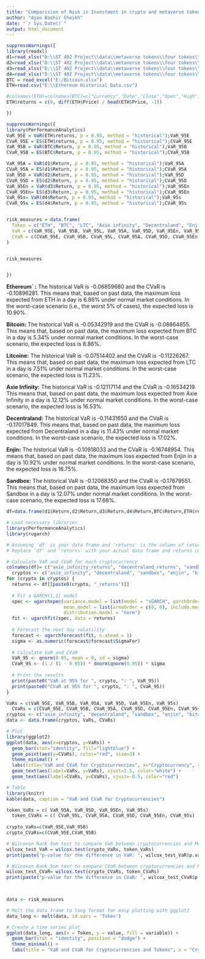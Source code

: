 ```yaml
---
title: "Comparision of Risk in Investment in crypto and metaverse token"
author: "Ayan Bashir Sheikh"
date: "`r Sys.Date()`"
output: html_document
---
```





```r
suppressWarnings({
library(readxl)
d1=read_xlsx("D:\\ST 402 Project\\data\\metaverse tokens\\four tokens\\Axie Infinity.xlsx")
d2=read_xlsx("D:\\ST 402 Project\\data\\metaverse tokens\\four tokens\\Decentraland.xlsx")
d3=read_xlsx("D:\\ST 402 Project\\data\\metaverse tokens\\four tokens\\Enjin.xlsx")
d4=read_xlsx("D:\\ST 402 Project\\data\\metaverse tokens\\four tokens\\Sandbox.xlsx")
BTC = read_excel("E:/Bitcoin.xlsx")
ETH=read.csv("E:\\Ethereum Historical Data.csv")

#colnames(ETH)=colnames(BTC)=c("currency","Date","Close","Open","High","Low")
ETH$returns = c(0, diff(ETH$Price) / head(ETH$Price, -1))

})
```






```r
suppressWarnings({
library(PerformanceAnalytics)
VaR_95E = VaR(ETH$returns, p = 0.95, method = "historical");VaR_95E
CVaR_95E = ES(ETH$returns, p = 0.95, method = "historical");CVaR_95E
VaR_95B = VaR(BTC$Return, p = 0.95, method = "historical");VaR_95B
CVaR_95B = ES(BTC$Return, p = 0.95, method = "historical");CVaR_95B

VaR_95A = VaR(d1$Return, p = 0.95, method = "historical");VaR_95A
CVaR_95A = ES(d1$Return, p = 0.95, method = "historical");CVaR_95A
VaR_95D = VaR(d2$Return, p = 0.95, method = "historical");VaR_95D
CVaR_95D = ES(d2$Return, p = 0.95, method = "historical");CVaR_95D
VaR_95En = VaR(d3$Return, p = 0.95, method = "historical");VaR_95En
CVaR_95En= ES(d3$Return, p = 0.95, method = "historical");CVaR_95En
VaR_95s= VaR(d4$Return, p = 0.95, method = "historical");VaR_95s
CVaR_95s = ES(d4$Return, p = 0.95, method = "historical");CVaR_95s


risk_measures = data.frame(
  Token = c("ETH", "BTC", "LTC", "Axie infinity", "Decentraland", "Enjin", "Sandbox"),
  VaR = c(VaR_95E, VaR_95B, VaR_95L, VaR_95A, VaR_95D, VaR_95En, VaR_95s),
  CVaR = c(CVaR_95E, CVaR_95B, CVaR_95L, CVaR_95A, CVaR_95D, CVaR_95En, CVaR_95s)
)


risk_measures


})
```




**Ethereum` :** The historical VaR is -0.06859660 and the CVaR is -0.10896281. This means that, based on past data, the maximum loss expected from ETH in a day is 6.86% under normal market conditions. In the worst-case scenario (i.e., the worst 5% of cases), the expected loss is 10.90%.


**Bitcoin:** The historical VaR is -0.05342919 and the CVaR is -0.08864855. This means that, based on past data, the maximum loss expected from BTC in a day is 5.34% under normal market conditions. In the worst-case scenario, the expected loss is 8.86%.


**Litcoine:** The historical VaR is -0.07514402 and the CVaR is -0.11226267. This means that, based on past data, the maximum loss expected from LTC in a day is 7.51% under normal market conditions. In the worst-case scenario, the expected loss is 11.23%.


**Axie Infinity:** The historical VaR is -0.12117114 and the CVaR is -0.16534219. This means that, based on past data, the maximum loss expected from Axie Infinity in a day is 12.12% under normal market conditions. In the worst-case scenario, the expected loss is 16.53%.


**Decentraland:** The historical VaR is -0.11431650 and the CVaR is -0.17017849. This means that, based on past data, the maximum loss expected from Decentraland in a day is 11.43% under normal market conditions. In the worst-case scenario, the expected loss is 17.02%.


**Enjin:** The historical VaR is -0.10918033 and the CVaR is -0.16748954. This means that, based on past data, the maximum loss expected from Enjin in a day is 10.92% under normal market conditions. In the worst-case scenario, the expected loss is 16.75%.

**Sandbox:** The historical VaR is -0.12068350 and the CVaR is -0.17679551. This means that, based on past data, the maximum loss expected from Sandbox in a day is 12.07% under normal market conditions. In the worst-case scenario, the expected loss is 17.68%.


```r

df=data.frame(d1$Return,d2$Return,d3$Return,d4$Return,BTC$Return,ETH$returns)

```






```r
# Load necessary libraries
library(PerformanceAnalytics)
library(rugarch)

# Assuming 'df' is your data frame and 'returns' is the column of returns
# Replace 'df' and 'returns' with your actual data frame and returns column

# Calculate VaR and CVaR for each cryptocurrency
colnames(df)= c("axie_infinity_returns", "decentraland_returns", "sandbox_returns", "enjin_returns", "bitcoin_returns", "ethereum_returns")
  cryptos <- c("axie_infinity", "decentraland", "sandbox", "enjin", "bitcoin", "ethereum")
for (crypto in cryptos) {
  returns <- df[[paste0(crypto, "_returns")]]
  
  # Fit a GARCH(1,1) model
  spec <- ugarchspec(variance.model = list(model = "sGARCH", garchOrder = c(1, 1)), 
                     mean.model = list(armaOrder = c(0, 0), include.mean = TRUE), 
                     distribution.model = "norm")
  fit <- ugarchfit(spec, data = returns)
  
  # Forecast the next day volatility
  forecast <- ugarchforecast(fit, n.ahead = 1)
  sigma <- as.numeric(forecast@forecast$SigmaFor)
  
  # Calculate VaR and CVaR
  VaR_95 <- qnorm(0.05, mean = 0, sd = sigma)
  CVaR_95 <- (1 / (1 - 0.95)) * dnorm(qnorm(0.95)) * sigma
  
  # Print the results
  print(paste0("VaR at 95% for ", crypto, ": ", VaR_95))
  print(paste0("CVaR at 95% for ", crypto, ": ", CVaR_95))
}


```




```r
VaRs = c(VaR_95E, VaR_95B, VaR_95A, VaR_95D, VaR_95En, VaR_95s)
  CVaRs = c(CVaR_95E, CVaR_95B, CVaR_95A, CVaR_95D, CVaR_95En, CVaR_95s)
cryptos <- c("axie_infinity", "decentraland", "sandbox", "enjin", "bitcoin", "ethereum")
data <- data.frame(cryptos, VaRs, CVaRs)

# Plot
library(ggplot2)
ggplot(data, aes(x=cryptos, y=VaRs)) + 
  geom_bar(stat="identity", fill="lightblue") +
  geom_point(aes(y=CVaRs), color="red", size=3) +
  theme_minimal() +
  labs(title="VaR and CVaR for Cryptocurrencies", x="Cryptocurrency", y="Value") +
  geom_text(aes(label=VaRs, y=VaRs), vjust=1.5, color="white") +
  geom_text(aes(label=CVaRs, y=CVaRs), vjust=-0.5, color="red")

# Table
library(knitr)
kable(data, caption = "VaR and CVaR for Cryptocurrencies")

```


```r

token_VaRs = c( VaR_95A, VaR_95D, VaR_95En, VaR_95s)
  token_CVaRs = c( CVaR_95L, CVaR_95A, CVaR_95D, CVaR_95En, CVaR_95s)
  
crypto_VaRs=c(VaR_95E,VaR_95B)
crypto_CVaRs=c(CVaR_95E,CVaR_95B)

# Wilcoxon Rank Sum test to compare VaR between cryptocurrencies and Metaverse tokens
wilcox_test_VaR = wilcox.test(crypto_VaRs, token_VaRs)
print(paste("p-value for the difference in VaR: ", wilcox_test_VaR$p.value))

# Wilcoxon Rank Sum test to compare CVaR between cryptocurrencies and Metaverse tokens
wilcox_test_CVaR= wilcox.test(crypto_CVaRs, token_CVaRs)
print(paste("p-value for the difference in CVaR: ", wilcox_test_CVaR$p.value))

  

```


```r
data <- risk_measures

# Melt the data frame to long format for easy plotting with ggplot2
data_long <- melt(data, id.vars = 'Token')

# Create a time series plot
ggplot(data_long, aes(x = Token, y = value, fill = variable)) +
  geom_bar(stat = "identity", position = "dodge") +
  theme_minimal() +
  labs(title = "VaR and CVaR for Cryptocurrencies and Tokens", x = "Cryptocurrency and Tokens", y = "Value", fill = "Measure")

```